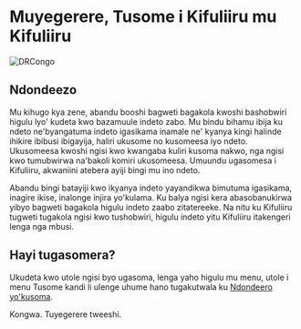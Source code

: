 # Muyegerere, Tusome i Kifuliiru mu Kifuliiru

![DRCongo](../.github/DRCongo.png)


## Ndondeezo

Mu kihugo kya zene, abandu booshi bagweti bagakola kwoshi bashobwiri higulu lyo' kudeta kwo bazamuule indeto zabo.
Mu bindu bihamu ibija ku ndeto ne'byangatuma indeto igasikama inamale ne' kyanya kingi halinde ihikire ibibusi ibigayija, haliri ukusome no kusomeesa iyo ndeto.
Ukusomeesa kwoshi ngisi kwo kwangaba kuliri kusoma nakwo, nga ngisi kwo tumubwirwa na'bakoli komiri ukusomeesa.
Umuundu ugasomesa i Kifuliiru, akwaniini atebera ayiji bingi mu ino ndeto.

Abandu bingi batayiji kwo ikyanya indeto yayandikwa bimutuma igasikama, inagire ikise, inalonge injira yo'kulama. Ku balya ngisi kera abasobanukirwa yibyo bagweti bagakola higulu indeto zaabo zitatereeke.
Na nitu ku Kifuliiru tugweti tugakola ngisi kwo tushobwiri, higulu indeto yitu Kifuliiru itakengeri lenga nga mbusi.

## Hayi tugasomera?

Ukudeta kwo utole ngisi byo ugasoma, lenga yaho higulu mu menu, utole i menu Tusome kandi li ulenge uhume hano tugakutwala ku [Ndondeero yo'kusoma](tusome/ndondeero_tusome).

Kongwa. Tuyegerere tweeshi.
